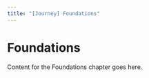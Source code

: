 ```yaml
---
title: "[Journey] Foundations"
---
```


# Foundations

Content for the Foundations chapter goes here.

<script async src="https://talk.hyvor.com/embed/embed.js" type="module"></script>
<hyvor-talk-comments
	website-id="13014"
	page-id="ch01-foundations"
></hyvor-talk-comments>
